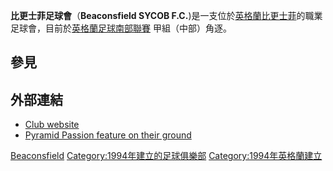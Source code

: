 {{Infobox football club
|  clubname = 比更士菲足球會
|  image    = <!-- 檔案不存在 [[File:Beaconsfieldsycobfc.png|200px]] ，可從英文維基百科取得 -->
|  fullname = Beaconsfield SYCOB Football Club
|  nickname = The Rams
|  founded  = {{start date and age|df=yes|1994}}
|  ground   = [http://stable.toolserver.org/geohack/geohack.php?pagename=Holloways_Park&params=51_35_36.41_N_0_37_46.89_W_region:GB_type:landmark Holloways Park], [[Beaconsfield|Beaconsfield]]<br>[[Buckinghamshire|Buckinghamshire]]
|  capacity = 3,500 |    
  chairman = Andy Agar
|  manager  = Geoff Warner
|  league   = [[英格蘭足球南部聯賽|英格蘭足球南部聯賽]] 甲組（中部）
|  season   = 2014–15
|  position = [[英格蘭足球南部聯賽|英格蘭足球南部聯賽]] 甲組（中部）, 20
| pattern_la1=|pattern_b1=_redquarters14|pattern_ra1=|leftarm1=FFFFFF|body1=FFFFFF|rightarm1=FF0000|shorts1=000000|socks1=FF0000
|  pattern_la2=|pattern_b2=|pattern_ra2=
|  leftarm2=F1EF00|body2=F1EF00|rightarm2=F1EF00|shorts2=0000FF|socks2=0000FF
}}
'''比更士菲足球會'''（'''Beaconsfield SYCOB F.C.''')是一支位於[[英格蘭|英格蘭]][[比更士菲|比更士菲]]的職業足球會，目前於[[英格蘭足球南部聯賽|英格蘭足球南部聯賽]] 甲組（中部）角逐。

==參見==
{{reflist}}

==外部連結==
*[https://web.archive.org/web/20131231004842/http://www.pitchero.com/clubs/beaconsfieldsycob/ Club website]
*[http://www.pyramidpassion.co.uk/html/beaconsfield_sycob.html Pyramid Passion feature on their ground] {{Wayback|url=http://www.pyramidpassion.co.uk/html/beaconsfield_sycob.html |date=20200203000557 }}

[[Category:白金漢郡足球俱樂部|Beaconsfield]]
[[Category:1994年建立的足球俱樂部|Category:1994年建立的足球俱樂部]]
[[Category:1994年英格蘭建立|Category:1994年英格蘭建立]]